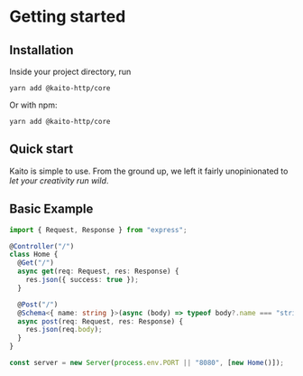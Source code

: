 # Getting started

## Installation

Inside your project directory, run

```
yarn add @kaito-http/core
```

Or with npm:

```
yarn add @kaito-http/core
```

## Quick start

Kaito is simple to use. From the ground up, we left it fairly unopinionated to _let your creativity run wild_.

## Basic Example

```ts
import { Request, Response } from "express";

@Controller("/")
class Home {
  @Get("/")
  async get(req: Request, res: Response) {
    res.json({ success: true });
  }

  @Post("/")
  @Schema<{ name: string }>(async (body) => typeof body?.name === "string")
  async post(req: Request, res: Response) {
    res.json(req.body);
  }
}

const server = new Server(process.env.PORT || "8080", [new Home()]);
```
